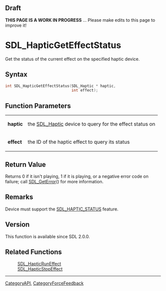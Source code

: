 
== Draft ==


'''THIS PAGE IS A WORK IN PROGRESS''' ... Please make edits to this page to improve it!


= SDL_HapticGetEffectStatus =

Get the status of the current effect on the specified haptic device.

== Syntax ==

<syntaxhighlight lang='c'>
int SDL_HapticGetEffectStatus(SDL_Haptic * haptic,
                              int effect);
</syntaxhighlight>

== Function Parameters ==

{|
|'''haptic'''
|the [[SDL_Haptic]] device to query for the effect status on
|-
|'''effect'''
|the ID of the haptic effect to query its status
|}

== Return Value ==

Returns 0 if it isn't playing, 1 if it is playing, or a negative error code
on failure; call [[SDL_GetError]]() for more information.



== Remarks ==

Device must support the [[SDL_HAPTIC_STATUS]] feature.

== Version ==

This function is available since SDL 2.0.0.



== Related Functions ==

:[[SDL_HapticRunEffect]]
:[[SDL_HapticStopEffect]]

----
[[CategoryAPI]], [[CategoryForceFeedback]]


